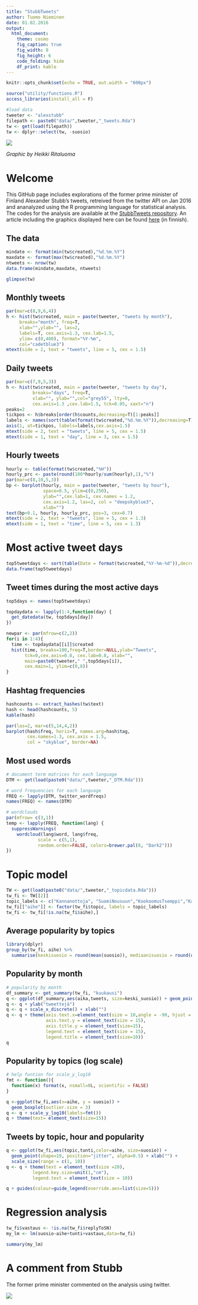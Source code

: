```yaml
---
title: "StubbTweets"
author: Tuomo Nieminen
date: 01.02.2016
output: 
  html_document:
    theme: cosmo
    fig_caption: true
    fig_width: 8
    fig_height: 6
    code_folding: hide
    df_print: kable
---
```


```r
knitr::opts_chunk$set(echo = TRUE, out.width = "600px")

source("utility/functions.R")
access_libraries(install_all = F)

#load data
tweeter <- "alexstubb"
filepath <- paste0("data/",tweeter,"_tweets.Rda")
tw <- get(load(filepath))
tw <- dplyr::select(tw, -suosio)
```

![](figure/stubb_hyppy.png)

*Graphic by Heikki Ritaluoma* 

# Welcome

This GitHub page includes explorations of the former prime minister of Finland Alexander Stubb's tweets, retreived from the twitter API on Jan 2016 and ananalyzed using the R programming language for statistical analysis. The codes for the analysis are available at the [StubbTweets repository](https://github.com/TuomoNieminen/StubbTweets). An article including the graphics displayed here can be found [here](http://tyyppiarvo.com/2016/03/kannanottoja-ja-kokoomus-tsemppia-tassa-kaikki-mita-pitaa-tietaa-stubbin-twitterista/) (in finnish).


## The data

```r
mindate <- format(min(tw$created),"%d.%m.%Y")
maxdate <- format(max(tw$created),"%d.%m.%Y")
ntweets <- nrow(tw)
data.frame(mindate,maxdate, ntweets)
```

```r
glimpse(tw)
```

## Monthly tweets

```r
par(mar=c(8,9,6,4))
h <- hist(tw$created, main = paste(tweeter, "tweets by month"),
     breaks="month", freq=T, 
     xlab="",ylab="", las=2,
     labels=T, cex.axis=1.3, cex.lab=1.5,
     ylim= c(0,400), format="%Y-%m",
     col="cadetblue3")
mtext(side = 2, text = "tweets", line = 5, cex = 1.5)
```

## Daily tweets

```r
par(mar=c(7,9,5,3))
h <- hist(tw$created, main = paste(tweeter, "tweets by day"),
          breaks="days", freq=T, 
          xlab="", ylab="",col="grey55", lty=0,
          cex.axis=1.3 ,cex.lab=1.5, tck=0.05, xaxt="n")
peaks=2
tickpos <- h$breaks[order(h$counts,decreasing=T)[1:peaks]]
labels <- names(sort(table(format(tw$created,"%d.%m.%Y")),decreasing=T))[1:peaks]
axis(1, at=tickpos, labels=labels,cex.axis=1.5)
mtext(side = 2, text = "tweets", line = 5, cex = 1.5)
mtext(side = 1, text = "day", line = 3, cex = 1.5)
```

## Hourly tweets

```r
hourly <- table(format(tw$created,"%H"))
hourly_prc <- paste(round(100*hourly/sum(hourly),1),"%")
par(mar=c(8,10,5,3))
bp <- barplot(hourly, main = paste(tweeter, "tweets by hour"),
              space=0.5, ylim=c(0,250),
              ylab="",cex.lab=1, cex.names = 1.2,
              cex.axis=1.2, las=2, col = "deepskyblue3",
              xlab="")
text(bp+0.1, hourly, hourly_prc, pos=3, cex=0.7) 
mtext(side = 2, text = "tweets", line = 5, cex = 1.3)
mtext(side = 1, text = "time", line = 5, cex = 1.3)
```

# Most active tweet days

```r
top5tweetdays <- sort(table(Date = format(tw$created,"%Y-%m-%d")),decreasing=T)[1:5]
data.frame(top5tweetdays)
```


## Tweet times during the most active days

```r
top5days <- names(top5tweetdays)

topdaydata <- lapply(1:4,function(day) {
  get_datedata(tw, top5days[day])
})

newpar <- par(mfrow=c(2,2))
for(i in 1:4){
  time <- topdaydata[[i]]$created
  hist(time, breaks=100,freq=T,border=NULL,ylab="Tweets",
       tck=0,cex.axis=0.8, cex.lab=0.8, xlab="",
       main=paste0(tweeter," ",top5days[i]),
       cex.main=1, ylim=c(0,8))
}
```

## Hashtag frequencies

```r
hashcounts <- extract_hashes(tw$text)
hash <- head(hashcounts, 5)
kable(hash)
```

```r
par(las=2, mar=c(5,14,4,2))
barplot(hash$freq, horiz=T, names.arg=hash$tag,
        cex.names=1.3, cex.axis = 1.5,
        col = "skyblue", border=NA)
```

## Most used words

```r
# document term matrices for each language
DTM <- get(load(paste0("data/",tweeter,"_DTM.Rda")))

# word frequencies for each language
FREQ <- lapply(DTM, twitter_wordfreqs)
names(FREQ) <- names(DTM)

# wordclouds
par(mfrow= c(3,1))
temp <- lapply(FREQ, function(lang) {
  suppressWarnings(
    wordcloud(lang$word, lang$freq,
            scale = c(5,1),
            random.order=FALSE, colors=brewer.pal(8, "Dark2")))
})

```

# Topic model  

```r
TW <- get(load(paste0("data/",tweeter,"_topicdata.Rda")))
tw_fi <- TW[[2]]
topic_labels <- c("Kannanottoja", "SuomiNousuun","KookoomusTsemppi","Kansanviestit")
tw_fi[["aihe"]] <- factor(tw_fi$topic, labels = topic_labels)
tw_fi <- tw_fi[!is.na(tw_fi$aihe),]

```

## Average popularity by topics 

```r
library(dplyr)
group_by(tw_fi, aihe) %>% 
  summarise(keskisuosio = round(mean(suosio)), mediaanisuosio = round(quantile(suosio, probs=0.5)))

```


## Popularity by month

```r

# popularity by month
df_summary <- get_summary(tw_fi, "kuukausi")
q <- ggplot(df_summary,aes(aika,tweets, size=keski_suosio)) + geom_point() 
q <- q + ylab("tweettejä") 
q <- q + scale_x_discrete() + xlab("")
q <- q + theme(axis.text.x=element_text(size = 10,angle = -90, hjust = 0),
               axis.text.y = element_text(size = 15),
               axis.title.y = element_text(size=15),
               legend.text = element_text(size = 15),
               legend.title = element_text(size=10))
q
```


## Popularity by topics (log scale)

```r
# help funtion for scale_y_log10
fmt <- function(){
  function(x) format(x, nsmall=0L, scientific = FALSE)
}

q <-ggplot(tw_fi,aes(x=aihe, y = suosio)) + 
  geom_boxplot(outlier.size = 3)
q <- q + scale_y_log10(labels=fmt())
q + theme(text= element_text(size=15))
```

## Tweets by topic, hour and popularity

```r

q <- ggplot(tw_fi,aes(topic,tunti,color=aihe, size=suosio)) + 
  geom_point(shape=19, position="jitter", alpha=0.5) + xlab("") + 
  scale_size(range = c(1, 10))
q <- q + theme(text = element_text(size =20),
          legend.key.size=unit(1,"cm"),
          legend.text = element_text(size = 10))

q + guides(colour=guide_legend(override.aes=list(size=5)))
```

# Regression analysis

```r

tw_fi$vastaus <- !is.na(tw_fi$replyToSN)
my_lm <- lm(suosio~aihe+tunti+vastaus,data=tw_fi)

summary(my_lm)
```

# A comment from Stubb

The former prime minister commented on the analysis using twitter.  

![](figure/stubb_response.png)
